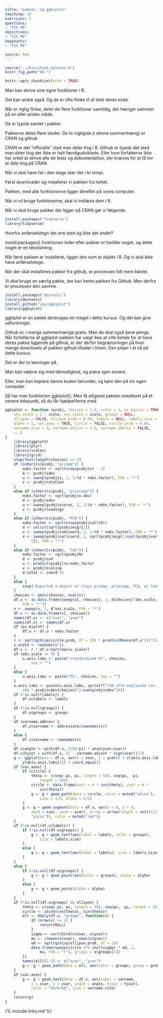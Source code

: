 ```yaml
---
title: "pakker, og ggbiplot"
teaching: 10
exercises: 5
questions:
- "FIX ME"
objectives:
- "FIX ME"
keypoints:
- "FIX ME"

source: Rmd
---
```




```r
source("../bin/chunk-options.R")
knitr_fig_path("98-")
```

```r
knitr::opts_chunk$set(echo = TRUE)
```

Man kan skrive sine egne funktioner i R. 

Det kan andre også. Og de er ofte flinke til at dele deres kode. 

Når er rigtig flinke, deler de flere funktioner samtidig, der hænger sammen på
en eller anden måde.

De er typisk samlet i pakker. 

Pakkerne deles flere steder. De to vigtigste (i denne sammenhæng) er CRAN og 
github.

CRAN er det "officielle" sted man deler ting i R. Github er typisk det sted
man deler ting der ikke er helt færdigudviklede. Eller hvor forfatterne ikke
har orket at skrive alle de tests og dokumentation, der kræves for at få lov
at dele ting på CRAN.

Når vi skal have fat i den slags sker det i to tempi.

Først downloader og installerer vi pakken fra nettet.

Pakken, med alle funktionerne ligger derefter på vores computer.

Når vi vil bruge funktionerne, skal vi indlæse dem i R.

Når vi skal bruge pakker der ligger på CRAN gør vi følgende.
```r
install.packages("tidyverse")
library(tidyverse)
```

Hvorfor anførselstegn det ene sted og ikke det andet?

install.packages() funktionen leder efter pakker er hedder noget, og dette noget
er en tekststreng.

Når først pakken er installeret, ligger den som et objekt i R. Og vi skal ikke 
have anførselstegn.

Når der skal installeres pakker fra github, er processen lidt mere bøvlet.

Vi skal bruge en særlig pakke, der kan hente pakken fra Github. Men derfra er 
processen den samme.

```r
install.packages("devtools")
library(devtools)
install_github("vqv/ggbiplot")
library(ggbiplot)
```

ggbiplot er en pakke derbruges ret meget i dette kursus. Og det kan give udfordringer.

Github er, i mange sammenhænge gratis. Men de skal også tjene penge. Når 
forfatterne af ggbiplot-pakken har valgt ikke at ville betale for at have deres
pakke liggende på github, er der derfor begrænsninger på hvor mange downloads af
pakken github tillader i timen. Den plejer I at nå på dette kursus.

Det er der to løsninger på.

Man kan væbne sig med tålmodighed, og prøve igen senere.

Eller, man kan kopiere denne koden herunder, og køre den på sin egen computer.

Så har man funktionen ggbiplot(). Men få alligevel pakken installeret på et senere
tidspunkt, så du får hjælpefilerne med.

```r
ggbiplot <- function (pcobj, choices = 1:2, scale = 1, pc.biplot = TRUE, 
    obs.scale = 1 - scale, var.scale = scale, groups = NULL, 
    ellipse = FALSE, ellipse.prob = 0.68, labels = NULL, labels.size = 3, 
    alpha = 1, var.axes = TRUE, circle = FALSE, circle.prob = 0.69, 
    varname.size = 3, varname.adjust = 1.5, varname.abbrev = FALSE, 
    ...) 
{
    library(ggplot2)
    library(plyr)
    library(scales)
    library(grid)
    stopifnot(length(choices) == 2)
    if (inherits(pcobj, "prcomp")) {
        nobs.factor <- sqrt(nrow(pcobj$x) - 1)
        d <- pcobj$sdev
        u <- sweep(pcobj$x, 2, 1/(d * nobs.factor), FUN = "*")
        v <- pcobj$rotation
    }
    else if (inherits(pcobj, "princomp")) {
        nobs.factor <- sqrt(pcobj$n.obs)
        d <- pcobj$sdev
        u <- sweep(pcobj$scores, 2, 1/(d * nobs.factor), FUN = "*")
        v <- pcobj$loadings
    }
    else if (inherits(pcobj, "PCA")) {
        nobs.factor <- sqrt(nrow(pcobj$call$X))
        d <- unlist(sqrt(pcobj$eig)[1])
        u <- sweep(pcobj$ind$coord, 2, 1/(d * nobs.factor), FUN = "*")
        v <- sweep(pcobj$var$coord, 2, sqrt(pcobj$eig[1:ncol(pcobj$var$coord), 
            1]), FUN = "/")
    }
    else if (inherits(pcobj, "lda")) {
        nobs.factor <- sqrt(pcobj$N)
        d <- pcobj$svd
        u <- predict(pcobj)$x/nobs.factor
        v <- pcobj$scaling
        d.total <- sum(d^2)
    }
    else {
        stop("Expected a object of class prcomp, princomp, PCA, or lda")
    }
    choices <- pmin(choices, ncol(u))
    df.u <- as.data.frame(sweep(u[, choices], 2, d[choices]^obs.scale, 
        FUN = "*"))
    v <- sweep(v, 2, d^var.scale, FUN = "*")
    df.v <- as.data.frame(v[, choices])
    names(df.u) <- c("xvar", "yvar")
    names(df.v) <- names(df.u)
    if (pc.biplot) {
        df.u <- df.u * nobs.factor
    }
    r <- sqrt(qchisq(circle.prob, df = 2)) * prod(colMeans(df.u^2))^(1/4)
    v.scale <- rowSums(v^2)
    df.v <- r * df.v/sqrt(max(v.scale))
    if (obs.scale == 0) {
        u.axis.labs <- paste("standardized PC", choices, 
            sep = "")
    }
    else {
        u.axis.labs <- paste("PC", choices, sep = "")
    }
    u.axis.labs <- paste(u.axis.labs, sprintf("(%0.1f%% explained var.)", 
        100 * pcobj$sdev[choices]^2/sum(pcobj$sdev^2)))
    if (!is.null(labels)) {
        df.u$labels <- labels
    }
    if (!is.null(groups)) {
        df.u$groups <- groups
    }
    if (varname.abbrev) {
        df.v$varname <- abbreviate(rownames(v))
    }
    else {
        df.v$varname <- rownames(v)
    }
    df.v$angle <- with(df.v, (180/pi) * atan(yvar/xvar))
    df.v$hjust = with(df.v, (1 - varname.adjust * sign(xvar))/2)
    g <- ggplot(data = df.u, aes(x = xvar, y = yvar)) + xlab(u.axis.labs[1]) + 
        ylab(u.axis.labs[2]) + coord_equal()
    if (var.axes) {
        if (circle) {
            theta <- c(seq(-pi, pi, length = 50), seq(pi, -pi, 
                length = 50))
            circle <- data.frame(xvar = r * cos(theta), yvar = r * 
                sin(theta))
            g <- g + geom_path(data = circle, color = muted("white"), 
                size = 1/2, alpha = 1/3)
        }
        g <- g + geom_segment(data = df.v, aes(x = 0, y = 0, 
            xend = xvar, yend = yvar), arrow = arrow(length = unit(1/2, 
            "picas")), color = muted("red"))
    }
    if (!is.null(df.u$labels)) {
        if (!is.null(df.u$groups)) {
            g <- g + geom_text(aes(label = labels, color = groups), 
                size = labels.size)
        }
        else {
            g <- g + geom_text(aes(label = labels), size = labels.size)
        }
    }
    else {
        if (!is.null(df.u$groups)) {
            g <- g + geom_point(aes(color = groups), alpha = alpha)
        }
        else {
            g <- g + geom_point(alpha = alpha)
        }
    }
    if (!is.null(df.u$groups) && ellipse) {
        theta <- c(seq(-pi, pi, length = 50), seq(pi, -pi, length = 50))
        circle <- cbind(cos(theta), sin(theta))
        ell <- ddply(df.u, "groups", function(x) {
            if (nrow(x) <= 2) {
                return(NULL)
            }
            sigma <- var(cbind(x$xvar, x$yvar))
            mu <- c(mean(x$xvar), mean(x$yvar))
            ed <- sqrt(qchisq(ellipse.prob, df = 2))
            data.frame(sweep(circle %*% chol(sigma) * ed, 2, 
                mu, FUN = "+"), groups = x$groups[1])
        })
        names(ell)[1:2] <- c("xvar", "yvar")
        g <- g + geom_path(data = ell, aes(color = groups, group = groups))
    }
    if (var.axes) {
        g <- g + geom_text(data = df.v, aes(label = varname, 
            x = xvar, y = yvar, angle = angle, hjust = hjust), 
            color = "darkred", size = varname.size)
    }
    return(g)
}
```







{% include links.md %}